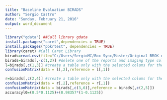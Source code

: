 ```yaml
---
title: "Baseline Evaluation BIRADS"
author: "Sergio Castro"
date: "Sunday, February 21, 2016" 
output: word_document
---
```


```r
library("gdata") ##Call library gdata
install.packages("caret",dependencies = TRUE)
install.packages("pbkrtest", dependencies = TRUE)
library(caret) #Call Caret Library
birads=read.csv(file="C:/Users/SergioMC/Box Sync/Master/Original BROK evaluation/finales1.csv")
birads=birads[,-c(1,2)] #delete one of the reports and imaging type columns
l=birads[,c(1,3)] #create a table only with the selected colums for the left
confusionMatrix(data = l[,2],reference = l[,1])

r=birads[,c(2,4)] #create a table only with the selected colums for the right
confusionMatrix(data = r[,2],reference = r[,1])
confusionMatrix(data = birads[,c(3,6)],reference = birads[,c(2,5)])
accuracyl0=(0.5*0.1125)+(0.98357*(1-0.1125))

```


